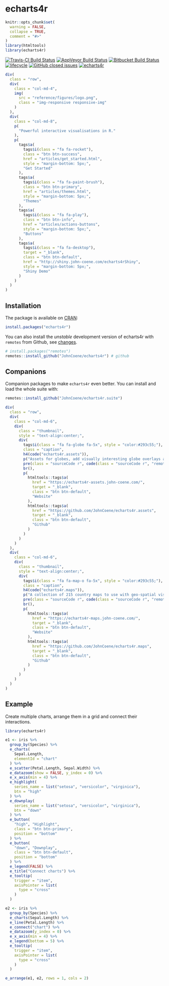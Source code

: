 # echarts4r

```r
knitr::opts_chunk$set(
  warning = FALSE,
  collapse = TRUE,
  comment = "#>"
)
library(htmltools)
library(echarts4r)
```

[![Travis-CI Build Status](https://travis-ci.org/JohnCoene/echarts4r.svg?branch=master)](https://travis-ci.org/JohnCoene/echarts4r) [![AppVeyor Build Status](https://ci.appveyor.com/api/projects/status/github/JohnCoene/echarts4r?branch=master&svg=true)](https://ci.appveyor.com/project/JohnCoene/echarts4r) [![Bitbucket Build Status](https://img.shields.io/bitbucket/pipelines/JohnCoene/echarts4r.svg)](https://bitbucket.org/JohnCoene/echarts4r) [![lifecycle](https://img.shields.io/badge/lifecycle-maturing-blue.svg)](https://www.tidyverse.org/lifecycle/#maturing) [![GitHub closed issues](https://img.shields.io/github/issues-closed/JohnCoene/echarts4r.svg)](https://github.com/JohnCoene/echarts4r/issues) [![echarts4r](https://cranlogs.r-pkg.org/badges/echarts4r)](https://CRAN.R-project.org/package=echarts4r)

```r
div(
  class = "row",
  div(
    class = "col-md-4",
    img(
      src = "reference/figures/logo.png",
      class = "img-responsive responsive-img"
    )
  ),
  div(
    class = "col-md-8",
    p(
      "Powerful interactive visualisations in R."
    ),
    p(
      tags$a(
        tags$i(class = "fa fa-rocket"),
        class = "btn btn-success",
        href = "articles/get_started.html",
        style = "margin-bottom: 5px;",
        "Get Started"
      ),
      tags$a(
        tags$i(class = "fa fa-paint-brush"),
        class = "btn btn-primary",
        href = "articles/themes.html",
        style = "margin-bottom: 5px;",
        "Themes"
      ),
      tags$a(
        tags$i(class = "fa fa-play"),
        class = "btn btn-info",
        href = "articles/actions-buttons",
        style = "margin-bottom: 5px;",
        "Buttons"
      ),
      tags$a(
        tags$i(class = "fa fa-desktop"),
        target = "_blank",
        class = "btn btn-default",
        href = "http://shiny.john-coene.com/echarts4rShiny",
        style = "margin-bottom: 5px;",
        "Shiny Demo"
      )
    )
  )
)
```

## Installation

The package is available on [CRAN](https://CRAN.R-project.org/package=echarts4r):

```r
install.packages("echarts4r")
```

You can also install the _unstable_ development version of echarts4r with `remotes` from Github, see [changes](news/index.html).

```r
# install.packages("remotes")
remotes::install_github("JohnCoene/echarts4r") # github
```

## Companions

Companion packages to make `echarts4r` even better. You can install and load the whole suite with:

```r
remotes::install_github("JohnCoene/echarts4r.suite")
```

```r
div(
  class = "row",
  div(
    class = "col-md-6",
    div(
      class = "thumbnail",
      style = "text-align:center;",
      div(
        tags$i(class = "fa fa-globe fa-5x", style = "color:#293c55;"),
        class = "caption",
        h4(code("echarts4r.assets")),
        p("Assets for globes, add visually interesting globe overlays and background."),
        pre(class = "sourceCode r", code(class = "sourceCode r", "remotes::install_github('JohnCoene/echarts4r.assets')")),
        br(),
        p(
          htmltools::tags$a(
            href = "https://echarts4r-assets.john-coene.com/",
            target = "_blank",
            class = "btn btn-default",
            "Website"
          ),
          htmltools::tags$a(
            href = "https://github.com/JohnCoene/echarts4r.assets",
            target = "_blank",
            class = "btn btn-default",
            "Github"
          )
        )
      )
    )
  ),
  div(
    class = "col-md-6",
    div(
      class = "thumbnail",
      style = "text-align:center;",
      div(
        tags$i(class = "fa fa-map-o fa-5x", style = "color:#293c55;"),
        class = "caption",
        h4(code("echarts4r.maps")),
        p("A collection of 215 country maps to use with geo-spatial visualisations."),
        pre(class = "sourceCode r", code(class = "sourceCode r", "remotes::install_github('JohnCoene/echarts4r.maps')")),
        br(),
        p(
          htmltools::tags$a(
            href = "https://echarts4r-maps.john-coene.com/",
            target = "_blank",
            class = "btn btn-default",
            "Website"
          ),
          htmltools::tags$a(
            href = "https://github.com/JohnCoene/echarts4r.maps",
            target = "_blank",
            class = "btn btn-default",
            "Github"
          )
        )
      )
    )
  )
)
```

## Example

Create multiple charts, arrange them in a grid and connect their interactions.

```r
library(echarts4r)

e1 <- iris %>% 
  group_by(Species) %>% 
  e_charts(
    Sepal.Length,
    elementId = "chart"
  ) %>% 
  e_scatter(Petal.Length, Sepal.Width) %>% 
  e_datazoom(show = FALSE, y_index = 0) %>% 
  e_x_axis(min = 4) %>% 
  e_highlight(
    series_name = list("setosa", "versicolor", "virginica"), 
    btn = "high"
  ) %>% 
  e_downplay(
    series_name = list("setosa", "versicolor", "virginica"), 
    btn = "down"
  ) %>% 
  e_button(
    "high", "Highlight", 
    class = "btn btn-primary", 
    position = "bottom"
  ) %>% 
  e_button(
    "down", "Downplay", 
    class = "btn btn-default", 
    position = "bottom"
  ) %>% 
  e_legend(FALSE) %>% 
  e_title("Connect charts") %>% 
  e_tooltip(
    trigger = "item",
    axisPointer = list(
      type = "cross"
    )
  )

e2 <- iris %>% 
  group_by(Species) %>% 
  e_charts(Sepal.Length) %>% 
  e_line(Petal.Length) %>% 
  e_connect("chart") %>% 
  e_datazoom(y_index = 0) %>% 
  e_x_axis(min = 4) %>% 
  e_legend(bottom = 5) %>% 
  e_tooltip(
    trigger = "item",
    axisPointer = list(
      type = "cross"
    )
  )

e_arrange(e1, e2, rows = 1, cols = 2)
```
